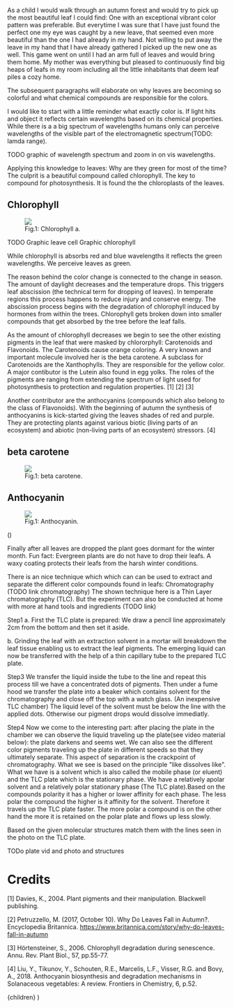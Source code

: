 
As a child I would walk through an autumn forest and would try to pick up the most beautiful leaf
 I could find: One with an exceptional vibrant color pattern was preferable.
But everytime I was sure that I have just found the perfect one my eye was caught by a new leave, that seemed even more beautiful than the one I had already in my hand.
Not willing to put away the leave in my hand that I have already gathered I picked up the new one as well. This game went on until I had an arm full of leaves and would bring them home.
My mother was everything but pleased to continuously find big heaps of leafs in my room including all the little inhabitants that deem leaf piles a cozy home.

The subsequent paragraphs will elaborate on why leaves are becoming so colorful and what chemical compounds are responsible for the colors.

I would like to start with a little reminder what exactly color is. If light hits and object it reflects certain wavelengths based on its chemical properties.
While there is a a big spectrum of wavelengths humans only can perceive wavelengths of the visible part of the electromagnetic spectrum(TODO: lamda range). 

TODO graphic of wavelength spectrum and zoom in on vis wavelengths.

Applying this knowledge to leaves: Why are they green for most of the time? The culprit is a beautiful compound called chlorophyll. The key to compound for photosynthesis. It is found the the chloroplasts
of the leaves. 


## Chlorophyll<a name="Chlorophyll"></a>

<figure>
<img src="/Chlorophyll a (structural formula).png" style={{marginLeft: "auto", marginRight: "auto"}} />
<figcaption>Fig.1: Chlorophyll a.</figcaption>
</figure>

 TODO Graphic leave cell Graphic chlorophyll

 While chlorophyll is absorbs red and blue wavelengths it reflects the green wavelengths. We perceive leaves as green. 


The reason behind the color change is connected to the change in season. The amount of daylight decreases and the temperature drops. This triggers leaf abscission (the technical term for dropping of leaves).
In temperate regions this process happens to reduce injury and conserve energy. The abscission process begins with the degradation of chlorophyll induced by hormones from within the trees. 
Chlorophyll gets broken down into smaller compounds that get absorbed by the tree before the leaf falls. 

As the amount of chlorophyll decreases we begin to see the other existing pigments in the leaf that were masked by chlororphyll: Carotenoids and Flavonoids. 
The Carotenoids cause orange coloring. A very known and important molecule involved her is the beta carotene.
A subclass for Carotenoids are the Xanthophylls. They are responsible for the yellow color. A major contibutor  is the Lutein also found in egg yolks. 
The roles of the pigments are ranging from extending the spectrum of light used for photosynthesis to protection and regulation properties. [1] [2] [3]

Another contributor are the anthocyanins (compounds which also belong to the class of Flavonoids). With the beginning of autumn the synthesis of anthocyanins is kick-started giving the leaves shades of red and purple.
They are protecting plants against various biotic (living parts of an ecosystem) and abiotic (non-living parts of an ecosystem) stressors. [4]

## beta carotene <a name="Beta Carotene"></a>

<figure>
<img src="/Beta carotene (structural formula).png" style={{marginLeft: "auto", marginRight: "auto"}} />
<figcaption>Fig.1: beta carotene.</figcaption>
</figure>


## Anthocyanin <a name="Anthocyanin"></a>

<figure>
<img src="/Anthocyanin (structural formula).png" style={{marginLeft: "auto", marginRight: "auto"}} />
<figcaption>Fig.1: Anthocyanin.</figcaption>
</figure>

()

Finally after all leaves are dropped the plant goes dormant for the winter month.
Fun fact: Evergreen plants are do not have to drop their leafs. A waxy coating protects their leafs from the harsh winter conditions.

There is an nice technique which which can can be used to extract and separate the different color compounds found in leafs: Chromatography (TODO link chromatography)
The shown technique here is a Thin Layer chromatography (TLC). But the experiment can also be conducted at home with more at hand tools and ingredients (TODO link)

Step1 
a. First the TLC plate is prepared: We draw a pencil line approximately 2cm from the bottom and then set it aside.

b. Grinding the leaf with an extraction solvent in a mortar will breakdown the leaf tissue enabling us to extract the leaf pigments.
   The emerging liquid can now be transferred with the help of a thin capillary tube to the prepared TLC plate.

Step3 
We transfer the liquid inside the tube to the line and repeat this process till we have a concentrated dots of pigments. 
Then under a fume hood we transfer the plate into a beaker which contains solvent for the chromatography and close off the top with a watch glass. (An inexpensive TLC chamber)
The liquid level of the solvent must be below the line with the applied dots. Otherwise our pigment drops would dissolve immediatly.

Step4
Now we come to the interesting part: after placing the plate in the chamber we can observe the liquid traveling up the plate(see video material below):
the plate darkens and seems wet. We can also see the different color pigments traveling up the plate in different speeds so that they ultimately separate.
This aspect of separation is the crackpoint of chromatography. What we see is based on the principle "like dissolves like". What we have is a solvent which is also called the mobile phase (or eluent) and the TLC plate which is the stationary phase. 
We have a relatively apolar solvent and  a relatively polar stationary phase (The TLC plate).Based on the compounds polarity it has a higher or lower affinity for each phase.
The less polar the compound the higher is it affinity for the solvent. Therefore it travels up the TLC plate faster. The more polar a compound is on the other hand the more it is retained on the polar plate and flows up less slowly.


 Based on the given molecular structures match them with the lines seen in the photo on the TLC plate.

TODo plate vid and photo and structures





# Credits <a name="credits"></a>

[1] Davies, K., 2004. Plant pigments and their manipulation. Blackwell publishing.

[2] Petruzzello, M. (2017, October 10). Why Do Leaves Fall in Autumn?. Encyclopedia Britannica. https://www.britannica.com/story/why-do-leaves-fall-in-autumn

[3] Hörtensteiner, S., 2006. Chlorophyll degradation during senescence. Annu. Rev. Plant Biol., 57, pp.55-77.

[4] Liu, Y., Tikunov, Y., Schouten, R.E., Marcelis, L.F., Visser, R.G. and Bovy, A., 2018. Anthocyanin biosynthesis and degradation mechanisms in Solanaceous vegetables: A review. Frontiers in Chemistry, 6, p.52.


  <LayoutPostWrapper pageIdx={1} title="The colours of autumn" date="2022-12-07">
    {children}
  </LayoutPostWrapper>
)
